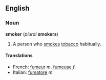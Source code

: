 ==English==
===Noun===
'''smoker''' (''plural'' '''smokers''')

#A person who [[smoke]]s [[tobacco]] habitually.

====Translations====
*French: [[fumeur]] ''m'', [[fumeuse]] ''f''
*Italian: [[fumatore]] ''m''